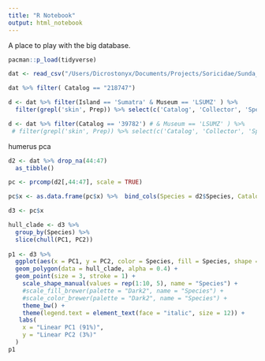 ```yaml
---
title: "R Notebook"
output: html_notebook
---
```


A place to play with the big database.

```r
pacman::p_load(tidyverse)

dat <- read_csv("/Users/Dicrostonyx/Documents/Projects/Soricidae/Sunda_Shrew_Database/shrew_database/shrew_database.csv") %>% mutate(Catalog = as.character(Catalog))
```

```r
dat %>% filter( Catalog == "218747")
```


```r
d <- dat %>% filter(Island == 'Sumatra' & Museum == 'LSUMZ' ) %>% 
  filter(grepl('skin', Prep)) %>% select(c('Catalog', 'Collector', 'Species')) #%>% write_csv('Sumatra_LSU_skins.csv')
```


```r
d <- dat %>% filter(Catalog == '39782') # & Museum == 'LSUMZ' ) %>% 
 # filter(grepl('skin', Prep)) %>% select(c('Catalog', 'Collector', 'Species')) #%>% write_csv('Sumatra_LSU_skins.csv')
```

humerus pca
```r
d2 <- dat %>% drop_na(44:47) 
  as_tibble() 

pc <- prcomp(d2[,44:47], scale = TRUE)

pc$x <- as.data.frame(pc$x) %>%  bind_cols(Species = d2$Species, Catalog = d2$Catalog)

d3 <- pc$x

hull_clade <- d3 %>% 
  group_by(Species) %>% 
  slice(chull(PC1, PC2))
  
p1 <- d3 %>% 
  ggplot(aes(x = PC1, y = PC2, color = Species, fill = Species, shape = Species)) +
  geom_polygon(data = hull_clade, alpha = 0.4) +
  geom_point(size = 3, stroke = 1) +
    scale_shape_manual(values = rep(1:10, 5), name = "Species") +
    #scale_fill_brewer(palette = "Dark2", name = "Species") +
    #scale_color_brewer(palette = "Dark2", name = "Species") +
    theme_bw() +
    theme(legend.text = element_text(face = "italic", size = 12)) +
   labs(
    x = "Linear PC1 (91%)",
    y = "Linear PC2 (3%)"
  )
p1
```

